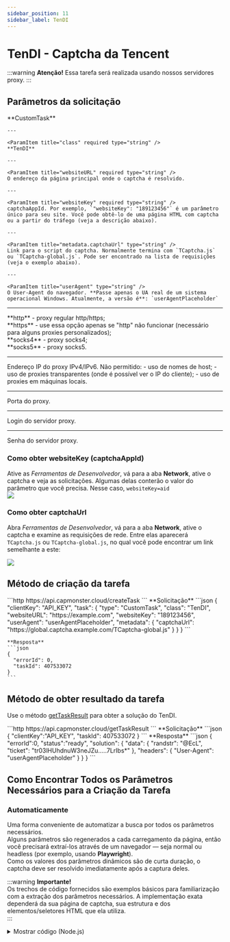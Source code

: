 ```yaml
---
sidebar_position: 11
sidebar_label: TenDI
---
```





# TenDI - Captcha da Tencent

<PriceBlockWrap>
  <PriceBlock title="Tencent captcha" name="tencentToken"/>
</PriceBlockWrap>

<BlogLink url="https://capmonster.cloud/pt-BR/blog/ten-1/what-is-tencent-captcha-and-how-do-i-bypass-it"/>

:::warning **Atenção!**
Essa tarefa será realizada usando nossos servidores proxy.
:::

## Parâmetros da solicitação

<TabItem value="proxyless" label="RecaptchaV2EnterpriseTaskProxyless (sem proxy)" default className="bordered-panel">
    <ParamItem title="type" required type="string" />
    **CustomTask**

    ---

    <ParamItem title="class" required type="string" />
    **TenDI**

    ---

    <ParamItem title="websiteURL" required type="string" />
    O endereço da página principal onde o captcha é resolvido.

    ---

    <ParamItem title="websiteKey" required type="string" />
    captchaAppId. Por exemplo, `"websiteKey": "189123456"` é um parâmetro único para seu site. Você pode obtê-lo de uma página HTML com captcha ou a partir do tráfego (veja a descrição abaixo).

    ---

    <ParamItem title="metadata.captchaUrl" type="string" />
    Link para o script do captcha. Normalmente termina com `TCaptcha.js` ou `TCaptcha-global.js`. Pode ser encontrado na lista de requisições (veja o exemplo abaixo).
	
    ---

    <ParamItem title="userAgent" type="string" />
    O User-Agent do navegador. **Passe apenas o UA real de um sistema operacional Windows. Atualmente, a versão é**: `userAgentPlaceholder`
	
---

<ParamItem title="proxyType" type="string" />
**http** - proxy regular http/https;<br />**https** - use essa opção apenas se "http" não funcionar (necessário para alguns proxies personalizados);<br />**socks4** - proxy socks4;<br />**socks5** - proxy socks5.

---

<ParamItem title="proxyAddress" type="string" />
<p>
Endereço IP do proxy IPv4/IPv6. Não permitido:
- uso de nomes de host;
- uso de proxies transparentes (onde é possível ver o IP do cliente);
- uso de proxies em máquinas locais.
</p>

---

<ParamItem title="proxyPort" type="integer" />
Porta do proxy.

---

<ParamItem title="proxyLogin" type="string" />
Login do servidor proxy.

---

<ParamItem title="proxyPassword" type="string" />
Senha do servidor proxy.

</TabItem>

### Como obter websiteKey (captchaAppId)
Ative as *Ferramentas de Desenvolvedor*, vá para a aba **Network**, ative o captcha e veja as solicitações. Algumas delas conterão o valor do parâmetro que você precisa. Nesse caso, `websiteKey=aid`  
![](./images/tendi/tendi-devtools.png) 

### Como obter captchaUrl
Abra *Ferramentas de Desenvolvedor*, vá para a aba **Network**, ative o captcha e examine as requisições de rede. Entre elas aparecerá `TCaptcha.js` ou `TCaptcha-global.js`, no qual você pode encontrar um link semelhante a este:

![](./images/tendi/tendi_captchaUrl.png)

## Método de criação da tarefa

<TabItem value="proxyless" label="RecaptchaV2TaskProxyless (sem proxy)" default className="method-panel">
  <MethodItem>
    ```http
    https://api.capmonster.cloud/createTask
    ```
  </MethodItem>
  <MethodDescription>
    **Solicitação**
    ```json
    {
      "clientKey": "API_KEY",
      "task": {
        "type": "CustomTask",
        "class": "TenDI",
        "websiteURL": "https://example.com",
        "websiteKey": "189123456",
        "userAgent": "userAgentPlaceholder",
        "metadata": {
          "captchaUrl": "https://global.captcha.example.com/TCaptcha-global.js"
        }
      }
    }
    ```

    **Resposta**
    ```json
    {
      "errorId": 0,
      "taskId": 407533072
    }
    ```
  </MethodDescription>
</TabItem>

## Método de obter resultado da tarefa
Use o método [getTaskResult](../api/methods/get-task-result.md) para obter a solução do TenDI.

<TabItem value="proxyless" label="GeeTestTaskProxyless (sem proxy)" default className="method-panel-full">
    <MethodItem>
```http
https://api.capmonster.cloud/getTaskResult
```
    </MethodItem>
    <MethodDescription>
**Solicitação**
```json
{
  "clientKey":"API_KEY",
  "taskId": 407533072
}
```
**Resposta**
```json
{
    "errorId":0,
    "status":"ready",
    "solution": {
       "data": {
            "randstr": "@EcL",
            "ticket": "tr03lHUhdnuW3neJZu.....7LrIbs*"
        },
        "headers": {
            "User-Agent": "userAgentPlaceholder"
        }
    }
}
```
  </MethodDescription>
  </TabItem>

## Como Encontrar Todos os Parâmetros Necessários para a Criação da Tarefa

### Automaticamente

Uma forma conveniente de automatizar a busca por todos os parâmetros necessários.  
Alguns parâmetros são regenerados a cada carregamento da página, então você precisará extraí-los através de um navegador — seja normal ou headless (por exemplo, usando **Playwright**).  
Como os valores dos parâmetros dinâmicos são de curta duração, o captcha deve ser resolvido imediatamente após a captura deles.

:::warning **Importante!**  
Os trechos de código fornecidos são exemplos básicos para familiarização com a extração dos parâmetros necessários. A implementação exata dependerá da sua página de captcha, sua estrutura e dos elementos/seletores HTML que ela utiliza.  
:::

<Tabs className="full-width-tabs filled-tabs request-tabs">
  <TabItem value="js" label="JavaScript" default className="method-panel">
    <details>
      <summary>Mostrar código (Node.js)</summary>
      ```js
      import { chromium } from "playwright";

      (async () => {
        const browser = await chromium.launch({ headless: false });
        const page = await browser.newPage();

        // Interceptar requisições
        page.on("request", (request) => {
          const url = request.url();
          if (
            url.startsWith("https://sg.captcha.qcloud.com/cap_union_prehandle?aid=")
          ) {
            const parsedUrl = new URL(url);
            const aid = parsedUrl.searchParams.get("aid");
            console.log("Aid extraído:", aid);
          }
        });

        await page.goto("https://www.example.com/", { waitUntil: "load" });

        await page.waitForTimeout(5000);

        await browser.close();
      })();
      ```
    </details>
  </TabItem>

  <TabItem value="python" label="Python" className="method-panel">
    <details>
      <summary>Mostrar código</summary>
      ```python
      import asyncio
      from playwright.async_api import async_playwright

      async def main():
          async with async_playwright() as p:
              browser = await p.chromium.launch(headless=False)
              page = await browser.new_page()

              # Interceptar requisições
              page.on("request", lambda request: handle_request(request))

              await page.goto("https://www.example.com/", wait_until="load")

              await asyncio.sleep(5)

              await browser.close()

      def handle_request(request):
          url = request.url
          if url.startswith("https://sg.captcha.qcloud.com/cap_union_prehandle?aid="):
              parsed_url = request.url.split('?')[1]
              params = dict(param.split('=') for param in parsed_url.split('&') if '=' in param)
              aid = params.get('aid')
              print("Aid extraído:", aid)

      asyncio.run(main())
      ```
    </details>
  </TabItem>

  <TabItem value="csharp" label="C#" className="method-panel">
    <details>
      <summary>Mostrar código</summary>
      ```csharp
      using System;
      using System.Threading.Tasks;
      using Microsoft.Playwright;

      class Program
      {
          public static async Task Main()
          {
              using var playwright = await Playwright.CreateAsync();
              await using var browser = await playwright.Chromium.LaunchAsync(new BrowserTypeLaunchOptions {
                 Headless = false });
              var page = await browser.NewPageAsync();

              // Interceptar requisições
              page.Request += (_, request) =>
              {
                  var url = request.Url;
                  if (url.StartsWith("https://sg.captcha.qcloud.com/cap_union_prehandle?aid="))
                  {
                      var uri = new Uri(url);
                      var queryParams = System.Web.HttpUtility.ParseQueryString(uri.Query);
                      var aid = queryParams.Get("aid");
                      Console.WriteLine("Aid extraído: " + aid);
                  }
              };

              await page.GotoAsync("https://www.example.com/", new PageGotoOptions {
               WaitUntil = WaitUntilState.Load });

              await Task.Delay(5000);

              await browser.CloseAsync();
          }
      }
      ```
    </details>
  </TabItem>
</Tabs>  
  
## Usar biblioteca SDK

<Tabs className="full-width-tabs filled-tabs request-tabs" groupId="captcha-type">
	<TabItem value="js" label="JavaScript" default className="method-panel">
		```js
		// https://github.com/ZennoLab/capmonstercloud-client-js

		import { CapMonsterCloudClientFactory, ClientOptions, TenDIRequest } from '@zennolab_com/capmonstercloud-client';

		document.addEventListener('DOMContentLoaded', async () => {
			const cmcClient = CapMonsterCloudClientFactory.Create(new ClientOptions({ clientKey: '<your capmonster.cloud API key>' }));
			console.log(await cmcClient.getBalance());

			const tenDIRequest = new TenDIRequest({
				websiteURL: 'https://example.com',
				websiteKey: 'websiteKey',
			});

			console.log(await cmcClient.Solve(tenDIRequest));
		});
		```
	</TabItem>
	
  <TabItem value="python" label="Python" default className="method-panel">
    ```python
    # https://github.com/ZennoLab/capmonstercloud-client-python

    import asyncio
    from capmonstercloudclient import CapMonsterClient, ClientOptions
    from capmonstercloudclient.requests import TenDiCustomTaskProxylessRequest

    client_options = ClientOptions(api_key="your_api_key")  # Replace with your CapMonster Cloud API key
    cap_monster_client = CapMonsterClient(options=client_options)

    ten_di_request = TenDiCustomTaskProxylessRequest(
        websiteUrl="https://example.com",  # URL with the captcha
        websiteKey="189956587",  # Replace with the website key for the captcha
        userAgent="Mozilla/5.0 (Windows NT 10.0; Win64; x64) AppleWebKit/537.36 (KHTML, like Gecko) Chrome/130.0.0.0 Safari/537.36"  # Use the current userAgent
    )

    async def solve_captcha():
        return await cap_monster_client.solve_captcha(ten_di_request)

    responses = asyncio.run(solve_captcha())
    print(responses)
    ```
  </TabItem>

  <TabItem value="csharp" label="C#" className="method-panel">
    ```csharp
    // https://github.com/ZennoLab/capmonstercloud-client-dotnet

    using Zennolab.CapMonsterCloud.Requests;
    using Zennolab.CapMonsterCloud;

    class Program
    {
        static async Task Main(string[] args)
        {
            var clientOptions = new ClientOptions
            {
                ClientKey = "your_api_key" // Replace with your CapMonster Cloud API key
            };

            var cmCloudClient = CapMonsterCloudClientFactory.Create(clientOptions);

            var tenDiRequest = new TenDiCustomTaskProxylessRequest
            {
                WebsiteUrl = "https://example.com", // URL with the captcha
                WebsiteKey = "189956587", // Replace with the correct website key
                UserAgent = "Mozilla/5.0 (Windows NT 10.0; Win64; x64) AppleWebKit/537.36 (KHTML, like Gecko) Chrome/130.0.0.0 Safari/537.36" // Use the current userAgent
            };

            var tenDiRequestResult = await cmCloudClient.SolveAsync(tenDiRequest);
            Console.WriteLine("Captcha Solution: " + string.Join(", ", tenDiRequestResult.Solution.Data));
            Console.WriteLine("Captcha Solution: " + string.Join(", ", tenDiRequestResult.Solution.Headers));
        }
    }
    ```
  </TabItem>
</Tabs>